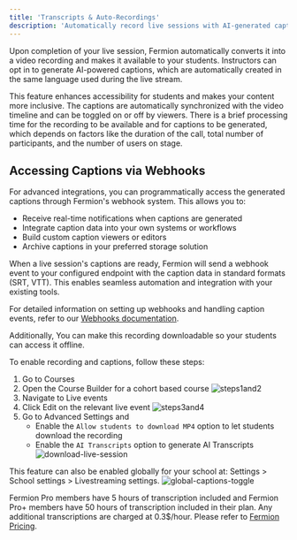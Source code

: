 ```yaml
---
title: 'Transcripts & Auto-Recordings'
description: 'Automatically record live sessions with AI-generated captions and provide downloadable videos for accessible, on-demand learning.'
---
```


Upon completion of your live session, Fermion automatically converts it into a video recording and makes it available to your students. Instructors can opt in to generate AI-powered captions, which are automatically created in the same language used during the live stream.

This feature enhances accessibility for students and makes your content more inclusive. The captions are automatically synchronized with the video timeline and can be toggled on or off by viewers. There is a brief processing time for the recording to be available and for captions to be generated, which depends on factors like the duration of the call, total number of participants, and the number of users on stage.

## Accessing Captions via Webhooks

For advanced integrations, you can programmatically access the generated captions through Fermion's webhook system. This allows you to:

- Receive real-time notifications when captions are generated
- Integrate caption data into your own systems or workflows
- Build custom caption viewers or editors
- Archive captions in your preferred storage solution

When a live session's captions are ready, Fermion will send a webhook event to your configured endpoint with the caption data in standard formats (SRT, VTT). This enables seamless automation and integration with your existing tools.

For detailed information on setting up webhooks and handling caption events, refer to our [Webhooks documentation](/webhooks/event-payloads).

Additionally, You can make this recording downloadable so your students can access it offline.

To enable recording and captions, follow these steps:
1. Go to Courses
2. Open the Course Builder for a cohort based course
![steps1and2](https://67d6ad5ef66ee0901532fd2f.storage.fermion.app/public-uncached/object-store-public-files/uploads/02-10-2025/Arc_nY8HS0bvMJ.ocwenm.jpg)
3. Navigate to Live events
4. Click Edit on the relevant live event
![steps3and4](https://67d6ad5ef66ee0901532fd2f.storage.fermion.app/public-uncached/object-store-public-files/uploads/02-10-2025/Arc_KN3tY6F4zB.lwpmkv.png)
5. Go to Advanced Settings and
    - Enable the `Allow students to download MP4` option to let students download the recording
    - Enable the `AI Transcripts` option to generate AI Transcripts
![download-live-session](https://67d6ad5ef66ee0901532fd2f.storage.fermion.app/public-uncached/object-store-public-files/uploads/02-10-2025/Arc_ehjP6aeIbp.cwridc.png)

This feature can also be enabled globally for your school at: Settings > School settings > Livestreaming settings.
![global-captions-toggle](https://67d6ad5ef66ee0901532fd2f.storage.fermion.app/public-uncached/object-store-public-files/uploads/01-10-2025/Arc_fRUHVxarHo.tfyieg.png)

Fermion Pro members have 5 hours of transcription included and Fermion Pro+ members have 50 hours of transcription included in their plan. Any additional transcriptions are charged at 0.3$/hour.
  Please refer to [Fermion Pricing](https://fermion.app/pricing).